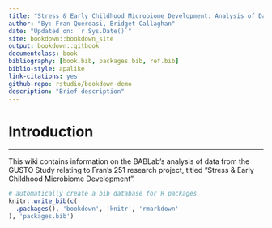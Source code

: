```yaml
--- 
title: "Stress & Early Childhood Microbiome Development: Analysis of Data from the GUSTO Study"
author: "By: Fran Querdasi, Bridget Callaghan"
date: "Updated on: `r Sys.Date()`"
site: bookdown::bookdown_site
output: bookdown::gitbook
documentclass: book
bibliography: [book.bib, packages.bib, ref.bib]
biblio-style: apalike
link-citations: yes
github-repo: rstudio/bookdown-demo
description: "Brief description"
---
```


# Introduction

----------

This wiki contains information on the BABLab's analysis of data from the GUSTO Study relating to Fran's 251 research project, titled "Stress & Early Childhood Microbiome Development". 

```r
# automatically create a bib database for R packages
knitr::write_bib(c(
  .packages(), 'bookdown', 'knitr', 'rmarkdown'
), 'packages.bib')
```
